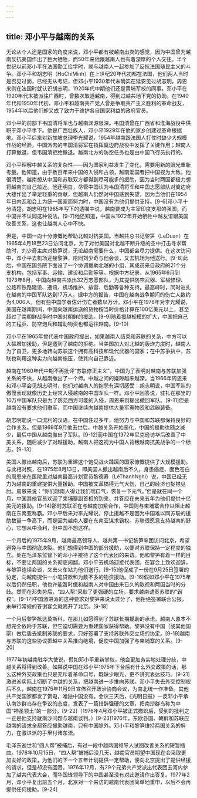 ```yaml
---
---
---
```

title: 邓小平与越南的关系
---



无论从个人还是国家的角度来说，邓小平都有被越南出卖的感觉，因为中国曾为越南反抗美国作出了巨大牺牲，而50年来他跟越南人也有着深厚的个人交往。半个世纪以前邓小平在法国勤工俭学时，就与越南人一起参加了反抗法国殖民主义的斗争。邓小平和胡志明（HoChiMinh）在上世纪20年代初都在法国，他们两人当时是否见过面，已经无从考证，但邓小平1930年代末确实在延安见过胡志明。周恩来则在法国时就认识胡志明，1920年代中期他们还是黄埔军校的同事。邓小平在1920年代末被派往广西时，曾数次取道越南，得到过越共地下党的协助。在1940年代和1950年代初，邓小平和越南共产党人曾是争取共产主义胜利的革命战友，1954年以后他们却又成了致力于维护各自国家利益的政府官员。

邓小平的前部下韦国清将军也与越南渊源很深。韦国清曾在广西省和淮海战役中供职于邓小平手下。他是广西壮族人，邓小平1929年在他的家乡创建过革命根据地。邓小平后来对新加坡总理李光耀说，1954年越南跟法国人打仗时缺少大规模作战的经验，中国派去的韦国清将军在指挥奠边府战役中发挥了关键作用；越南人打算撤退，但韦国清拒绝撤退。越南北方的防空任务也是由中国飞行员执行的。

邓小平理解中越关系的复杂性——因为国家利益发生了变化，需要用新的眼光重新考量。他知道，由于数百年来中国的入侵和占领，越南爱国者把中国视为大敌。他很清楚，越南想从中国和苏联双方都得到尽可能多的援助，因为当时两国都极力想将越南向自己拉近。他还明白，尽管中国认为韦国清将军和中国志愿部队对奠边府大捷作出了举足轻重的贡献，但越南人仍然对中国感到失望，因为当他们在1954年日内瓦和会上为统一国家而努力时，中国没有为他们提供支持。[9-6]邓小平十分清楚，胡志明在1965年写下的遗嘱中说，越南要成为主宰印度支那的强国，而中国并不认同这种说法。[9-7]他还知道，中国从1972年开始牺牲中越友谊跟美国改善关系，这也让越南人心中不快。

但是，中国一向十分慷慨地帮助北越对抗美国。当越共总书记黎笋（LeDuan）在1965年4月18至23日访问北京，为了对付美国对北越不断升级的空中打击寻求帮助时，刘少奇主席对黎笋说，无论越南需要什么，中国都会尽力提供。在这次访问中，邓小平去机场迎接黎笋，陪同刘少奇与他会谈，又去机场为他送行。[9-8]此后，中国在国务院下面设了一个协调援助北越的小组，其成员来自政府的21个分支机构，包括军事、运输、建设和后勤等等。根据中方纪录，从1965年6月到1973年8月，中国向越南共派出32万志愿部队，为其提供防空武器、军械修理、公路和铁路建设、通讯、机场维护、排雷、后勤等各种支持。最高峰时，同时驻扎在越南的中国军队达到17万人。据中方的报告，中国在越南战争期间的伤亡人数约为4,000人，但有些中国学者估计伤亡者数以万计。邓小平在1978年对李光耀说，美国在越南期间，中国向越南运送的货物按当时价格计算在100亿美元以上，甚至超过了南朝鲜战争时中国对朝鲜的援助。[9-9]随着援越规模的扩大，中国把自己的工程兵、防空炮兵和辅助物资也都运往越南。[9-10]

邓小平在1965年曾代表中国政府提出，如果越南人结束和苏联的关系，中方可以大幅增加援助，但是遭到了越南的拒绝。当美国加大对北越的轰炸力度时，越南人为了自卫，更多地转向苏联这个拥有高科技和现代武器的国家；在中苏争执中，苏联也利用这种实力向越南施压，使其向自己靠近。

越南在1960年代中期不再批评“苏联修正主义”，中国为了表明对越南与苏联加强关系的不快，从越南撤出了一个师。中越之间的嫌隙越来越深。当1966年周恩来和邓小平会见胡志明时，他们对越南人的抱怨有深切感受：胡志明说，中国军队的傲慢表现就像历史上经常入侵越南的中国军队一样。邓小平回答说，驻扎在那里的10万中国军队只是为了防范西方可能的入侵，周恩来则提出撤回军队。[9-11]但是越南没有要求他们撤军，而中国继续向越南提供大量军需物资和武器装备。

胡志明能说一口流利的汉语，在中国住过多年，他努力与中国和苏联都保持良好的合作关系。但是1969年9月他去世后，中越关系开始恶化，中国的援助也随之减少，最后中国从越南撤出了军队。[9-12]而中国在1972年尼克逊访华后改善了中美关系，随后减少了对越援助，越南人把这视为中国人背叛越南抗美战争的一个标志。[9-13]

美国人撤出越南后，苏联为重建这个饱受战火蹂躏的国家慷慨提供了大规模援助。与此相对照，在1975年8月13日，即美国人撤出越南后不久，身患癌症、面色苍白的周恩来在医院里对越南最高计划官员黎德寿（LêThanhNghi）说，中国已经无力为越南的重建提供大量援助。中国被文革搞得元气大伤，自己的经济也捉襟见肘。周恩来说：“你们越南人得让我们喘口气，恢复一下元气。”但是就在同一个月，中国其他官员欢迎了柬埔寨副首相的到来，并答应在未来五年为他们提供十亿美元的援助。[9-14]那时苏联正在与越南加紧合作，中国则与柬埔寨合作以阻止越南在东南亚称霸。邓小平后来对李光耀说，停止援越不是因为中国难以同苏联的援助数量一争高下，而是因为越南人要在东南亚谋求霸权。苏联很愿意支持越南的野心，它想从中渔利，但中国不想这样。

一个月后的1975年9月，越南最高领导人、越共第一书记黎笋率团访问北京，希望避免与中国彻底决裂。他们想得到中国的部分援助，以便对苏联保持一定程度的独立。处在毛泽东监督下的邓小平接待了这个代表团的来访。他和黎笋有着一样的目标，不要让两国的关系彻底闹翻。邓小平去机场迎接代表团，在宴会上致欢迎辞，与黎笋连续会谈，又去火车站为他们送行。[9-15]他促成了一份在9月25日签署的协定，向越南提供一小笔贷款和为数不多的物资援助。[9-16]假如邓小平在1975年以后仍然任职，他也许能暂时缓和越南人对中国由来已久的敌视和两国当时的分歧。然而在邓失势后，“四人帮”采取了更强硬的立场，要求越南谴责苏联的“霸权”。[9-17]中国激进派的这种要求对黎笋来说太过分了，他拒绝签署联合公报，未举行常规的答谢宴会就离开了北京。[9-18]

一个月后黎笋抵达莫斯科，在那儿如愿得到了苏联长期援助的承诺。越南人原本不想完全依附于苏联，但它迫切需要为重建国家获得帮助。黎笋没有中国（或其他国家）做后盾去抵制苏联的要求，只好签署了支持苏联外交立场的协定。[9-19]越南与苏联的这些协议把越中关系推向绝境，促使中国加强了与柬埔寨的关系。[9-20]

1977年初越南驻华大使说，假如邓小平重新掌权，他会更加务实地处理分歧，中越关系将得到改善。如果说中国在邓小平1975年下台后有什么外交政策的话，那么这种外交政策也只是充斥着革命口号，既缺少眼光，更不讲究表达技巧。[9-21]激进派实际上切断了中越的关系，把越南进一步推向苏联。邓小平失去外交控制权后不久，越南在1975年11月9日宣佈召开政治协商会议，为南北统一作准备。其他共产党国家都发了贺电，唯独中国没有。会议三天后，《光明日报》一反邓小平承认南沙群岛存在争议的态度，发表了一篇措辞强硬的文章，把南沙群岛称为中国“神圣领土”的一部分。[9-22]（1976年4月邓小平被正式撤职后，受到的批判之一正是他支持就南沙问题与越南谈判。）[9-23]1976年，东欧各国、朝鲜和苏联应越南的请求全都答应援助越南，只有中国除外。邓小平和黎笋维持两国关系的努力，在激进派的手里付诸东流。

毛泽东逝世和“四人帮”被捕后，有过一段中越两国领导人试图改善关系的短暂插曲。1976年10月15日，“四人帮”被捕后没几天，越南官员期望中国现在会采取更加友好的政策，为他们的下一个五年计划提供一定帮助，便向北京提出了提供经援的请求，但是却没有回音。1976年12月，有29个兄弟共产党派出代表团去河内参加了越共代表大会，而华国锋领导下的中国甚至没有对此邀请作出答复。1977年2月，邓小平复出前五个月，北京对一个来访的越南代表团简单地重申，以后不会再提供任何援助。[9-24]